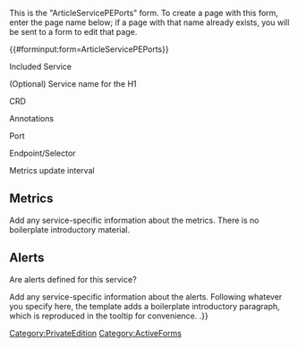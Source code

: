 <noinclude>
This is the "ArticleServicePEPorts" form.
To create a page with this form, enter the page name below;
if a page with that name already exists, you will be sent to a form to edit that page.


{{#forminput:form=ArticleServicePEPorts}}

</noinclude><includeonly>
<div id="wikiPreview" style="display: none; padding-bottom: 25px; margin-bottom: 25px; border-bottom: 1px solid #AAAAAA;"> </div>
{{{for template|ArticleServicePEPorts}}}

<div class="col-md-2 form-label">Included Service {{FormTip|Choose the service that contains the applicable Helm chart.}}</div>
<div class="col-md-10 ve-height">{{{field|IncludedServiceId|input type=dropdown|cargo table=IncludedService|cargo field=Id|mapping template=IncludedServiceMap}}} </div>

<div class="col-md-2 form-label">(Optional) Service name for the H1 {{FormTip|By default, the service's shortname will be used in the H1 ("<Service shortname> metrics and alerts"), the "Service" column in the Monitoring summary, and link display text. If you want to use a different service name, specify it here. Note that the shortname will still be used in the TOC entry.}}</div>
<div class="col-md-10 ve-height">{{{field|AltServiceDisplayName}}} </div>

<div class="col-md-2 form-label">CRD {{FormTip|Specify the CRD if the service uses one &mdash;e.g., PodMonitor or ServiceMonitor. Populate either this CRDs field or the "Annotations" one.}}</div>
<div class="col-md-10 ve-height">{{{field|CRD}}} </div>

<div class="col-md-2 form-label">Annotations {{FormTip|If the service uses annotations instead of CRD(s), specify the annotations. You can use wiki markup in this field. Populate either this Annotations field or the "CRD" one.}}</div>
<div class="col-md-10 ve-height">{{{field|Annotations}}} </div>

<div class="col-md-2 form-label">Port </div>
<div class="col-md-10 ve-height">{{{field|Port|input type=textarea|editor=visualeditor|max height=50}}} </div>

<div class="col-md-2 form-label">Endpoint/Selector {{FormTip|Specify the monitoring endpoint/URI Prometheus will scrape. If it's not possible to specify this straightforwardly (for example, if a service with no sticky network identity uses a PodMonitor), show the selector details. You can use wiki markup in this field.}}</div>
<div class="col-md-10 ve-height">{{{field|Endpoint|input type=textarea|editor=visualeditor|max height=200}}} </div>

<div class="col-md-2 form-label">Metrics update interval </div>
<div class="col-md-10 ve-height">{{{field|MetricsUpdateInterval}}} </div>

<div style="clear:both"></div>

==Metrics==
Add any service-specific information about the metrics. There is no boilerplate introductory material.
<div class="col-md-12 ve-height">{{{field|MetricsIntro|input type=textarea|editor=visualeditor}}}</div>

<div class="col-md-12 ve-height">{{{field|PEMetric|holds template}}}</div>

==Alerts==
Are alerts defined for this service? {{FormTip|''If you select "No" the following boilerplate sentence is the only content that will display under this heading:''

No alerts are defined for <service>.}}{{{field|AlertsDefined|input type=radiobutton|values=Yes,No|default=Yes|mandatory}}}

Add any service-specific information about the alerts. Following whatever you specify here, the template adds a boilerplate introductory paragraph, which is reproduced in the tooltip for convenience. {{FormTip|''The following introductory sentence displays by default:''

The following alerts are defined for {{#sub:{{MINTYDOCSDISPLAYNAME}}|0|-19}}.}}

<div class="col-md-12 ve-height">{{{field|AlertsIntro|input type=textarea|editor=visualeditor}}}</div>

<div class="col-md-12 ve-height">{{{field|PEAlert|holds template}}}</div>

{{{end template}}}

{{{for template|PEMetric|multiple|add button text=Add metric|embed in field=ArticleServicePEPorts[PEMetric]}}}
{{Field|Metric|{{{field|Metric}}} }}
{{Field|Type|{{{field|Type}}} }}
{{Field|Unit|{{{field|Unit}}} }}
{{Field|Label|{{{field|Label}}} }}
<div class="col-md-12 ve-height">{{Field|Description|{{{field|MetricDescription|input type=textarea|editor=visualeditor}}} }}</div>
{{Field|SampleValue|{{{field|SampleValue}}} }}
{{Field|UsedFor|{{{field|UsedFor}}} }}
{{{end template}}}


{{{for template|PEAlert|multiple|add button text=Add alert|embed in field=ArticleServicePEPorts[PEAlert]}}}
{{Field|Alert|{{{field|Alert}}} }}
{{Field|Severity|{{{field|Severity}}} }}
<div class="col-md-12 ve-height">{{Field|Description|{{{field|AlertDescription|input type=textarea|editor=visualeditor}}} }}</div>
{{Field|Based on:|{{{field|BasedOn}}} }}
{{Field|Threshold|{{{field|Threshold}}} }}
{{{end template}}}

{{{standard input|summary}}}

{{{standard input|minor edit}}} {{{standard input|watch}}}

{{{standard input|save}}} {{{standard input|preview}}} {{{standard input|changes}}} {{{standard input|cancel}}}
</includeonly>
{{FormCSS}}

<noinclude>[[Category:PrivateEdition]] [[Category:ActiveForms]]</noinclude>